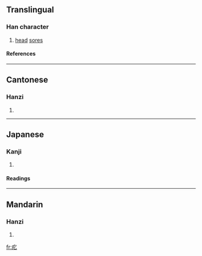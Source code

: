 ==Translingual==
===Han character===
{{Han char|rn=104|rad=疒|as=02|sn=7|four=0011<sub>1</sub>|canj=大心 (KP)}}
# [[head]] [[sore]]s
====References====
{{Han ref|kx=0769.080|dkj=22023|dj=1179.110|hdz=42659.100|uh=7595|ud=30101|bh=CB70|bd=52080}}

----
==Cantonese==
===Hanzi===
{{yue-hanzi|jyut=|y=bei2}}
# {{defn|Cantonese}}

----
==Japanese==
===Kanji===
{{ja-kanji|grade=|rs=疒02}}
# {{defn|Japanese}} 
====Readings====
{{ja-readings|on=[[ひ]] (hi)|kun=[[できもの]] (dekimono)}}

----
==Mandarin==
===Hanzi===
{{cmn-hanzi|pin=[[bǐ]] (bi3), [[gāng]] (gang1)|wg=pi<sup>3</sup>, kang<sup>1</sup>}}
# {{defn|Mandarin}}

[[fr:疕]]